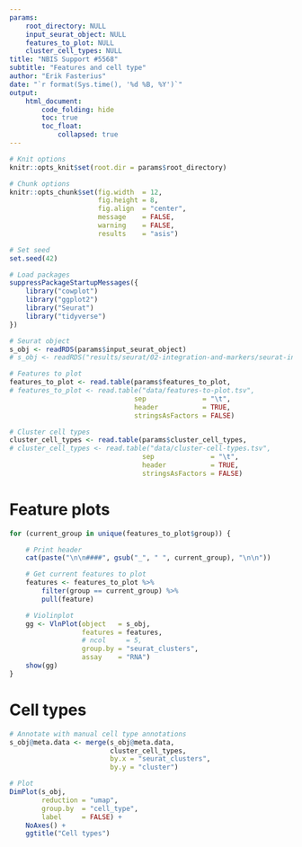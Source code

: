```yaml
---
params:
    root_directory: NULL
    input_seurat_object: NULL
    features_to_plot: NULL
    cluster_cell_types: NULL
title: "NBIS Support #5568"
subtitle: "Features and cell type"
author: "Erik Fasterius"
date: "`r format(Sys.time(), '%d %B, %Y')`"
output:
    html_document:
        code_folding: hide
        toc: true
        toc_float:
            collapsed: true
---
```


```r
# Knit options
knitr::opts_knit$set(root.dir = params$root_directory)

# Chunk options
knitr::opts_chunk$set(fig.width  = 12,
                      fig.height = 8,
                      fig.align  = "center",
                      message    = FALSE,
                      warning    = FALSE,
                      results    = "asis")

# Set seed
set.seed(42)

# Load packages
suppressPackageStartupMessages({
    library("cowplot")
    library("ggplot2")
    library("Seurat")
    library("tidyverse")
})
```

```r
# Seurat object
s_obj <- readRDS(params$input_seurat_object)
# s_obj <- readRDS("results/seurat/02-integration-and-markers/seurat-integration.rds")

# Features to plot
features_to_plot <- read.table(params$features_to_plot,
# features_to_plot <- read.table("data/features-to-plot.tsv",
                               sep              = "\t",
                               header           = TRUE,
                               stringsAsFactors = FALSE)

# Cluster cell types
cluster_cell_types <- read.table(params$cluster_cell_types,
# cluster_cell_types <- read.table("data/cluster-cell-types.tsv",
                                 sep              = "\t",
                                 header           = TRUE,
                                 stringsAsFactors = FALSE)
```

# Feature plots

```r
for (current_group in unique(features_to_plot$group)) {

    # Print header
    cat(paste("\n\n####", gsub("_", " ", current_group), "\n\n"))

    # Get current features to plot
    features <- features_to_plot %>%
        filter(group == current_group) %>%
        pull(feature)

    # Violinplot
    gg <- VlnPlot(object   = s_obj,
                  features = features,
                  # ncol     = 5,
                  group.by = "seurat_clusters",
                  assay    = "RNA")
    show(gg)
}
```

# Cell types

```r
# Annotate with manual cell type annotations
s_obj@meta.data <- merge(s_obj@meta.data,
                         cluster_cell_types,
                         by.x = "seurat_clusters",
                         by.y = "cluster")

# Plot
DimPlot(s_obj,
        reduction = "umap",
        group.by  = "cell_type",
        label     = FALSE) +
    NoAxes() +
    ggtitle("Cell types")
```

<!-- Remove whitespace at end of document due to using floating ToC -->
<div class="tocify-extend-page" data-unique="tocify-extend-page" style="height: 0;"></div>
